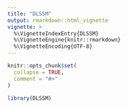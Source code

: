 ```yaml
---
title: "DLSSM"
output: rmarkdown::html_vignette
vignette: >
  %\VignetteIndexEntry{DLSSM}
  %\VignetteEngine{knitr::rmarkdown}
  %\VignetteEncoding{UTF-8}
---
```


```r
knitr::opts_chunk$set(
  collapse = TRUE,
  comment = "#>"
)
```

```r
library(DLSSM)
```
